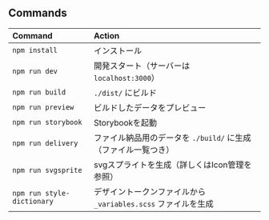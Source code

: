 ## Commands

| Command                    | Action                                                         |
| :------------------------- | :------------------------------------------------------------- |
| `npm install`              | インストール                                                   |
| `npm run dev`              | 開発スタート（サーバーは `localhost:3000`）                    |
| `npm run build`            | `./dist/` にビルド                                             |
| `npm run preview`          | ビルドしたデータをプレビュー                                   |
| `npm run storybook`        | Storybookを起動                                                |
| `npm run delivery`         | ファイル納品用のデータを `./build/` に生成（ファイル一覧つき） |
| `npm run svgsprite`        | svgスプライトを生成（詳しくはIcon管理を参照）                  |
| `npm run style-dictionary` | デザイントークンファイルから `_variables.scss` ファイルを生成  |
